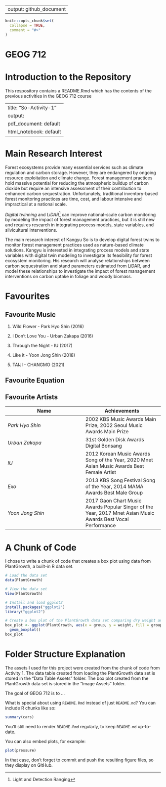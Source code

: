 
---
output: github_document
---

<!-- README.md is generated from README.Rmd. Please edit that file -->

```r
knitr::opts_chunk$set(
  collapse = TRUE,
  comment = "#>"
)
```

# GEOG 712

<!-- badges: start -->
<!-- badges: end -->

# Introduction to the Repository
This respository contains a README.Rmd which has the contents of the previous activities in the GEOG 712 course

---
title: "So-Activity-1"
output:
  pdf_document: default
  html_notebook: default
---

# Main Research Interest

Forest ecosystems provide many essential services such as climate regulation and carbon storage. However, they are endangered by ongoing resource exploitation and climate change. Forest management practices hold massive potential for reducing the atmospheric buildup of carbon dioxide but require an intensive assessment of their contribution to enhanced carbon sequestration. Unfortunately, traditional inventory-based forest monitoring practices are time, cost, and labour intensive and impractical at a national scale. 

*Digital twinning* and *LiDAR*^[Light and Detection Ranging] can improve national-scale carbon monitoring by modeling the impact of forest management practices, but it is still new and requires research in integrating process models, state variables, and silvicultural interventions.

The main research interest of Kangyu So is to develop digital forest twins to monitor forest management practices used as nature-based climate solutions. Kangyu is interested in integrating process models and state variables with digital twin modeling to investigate its feasibility for forest ecosystem monitoring. His research will analyse relationships between carbon sequestration and stand parameters estimated from LiDAR, and model these relationships to investigate the impact of forest management interventions on carbon uptake in foliage and woody biomass.

# Favourites

## Favourite Music

1. Wild Flower - Park Hyo Shin (2016)

2. I Don't Love You - Urban Zakapa (2016)

3. Through the Night - IU (2017)

4. Like it - Yoon Jong Shin (2018)

5. TAIJI - CHANGMO (2021)

## Favourite Equation

\begin{equation*}\sigma=\sqrt{\frac{\sum{(x_i-\mu)^2}}{N}}\end{equation*}

## Favourite Artists

**Name** | **Achievements**
- | -
*Park Hyo Shin* | 2002 KBS Music Awards Main Prize, 2002 Seoul Music Awards Main Prize
*Urban Zakapa* | 31st Golden Disk Awards Digital Bonsang
*IU* | 2012 Korean Music Awards Song of the Year, 2020 Mnet Asian Music Awards Best Female Artist
*Exo* | 2013 KBS Song Festival Song of the Year, 2014 MAMA Awards Best Male Group
*Yoon Jong Shin* | 2017 Gaon Chart Music Awards Popular Singer of the Year, 2017 Mnet Asian Music Awards Best Vocal Performance

# A Chunk of Code

I chose to write a chunk of code that creates a box plot using data from PlantGrowth, a built-in R data set.

``` r
# Load the data set
data(PlantGrowth)

# View the data set
View(PlantGrowth)

# Install and load ggplot2
install.packages("ggplot2")
library("ggplot2")

# Create a box plot of the PlantGrowth data set comparing dry weight and treatment condition
box_plot <- ggplot(PlantGrowth, aes(x = group, y = weight, fill = group)) +
  geom_boxplot()
box_plot
```

# Folder Structure Explanation

The assets I used for this project were created from the chunk of code from Activity 1. The data table created from loading the PlantGrowth data set is stored in the "Data Table Assets" folder. The box plot created from the PlantGrowth data set is stored in the "Image Assets" folder.

The goal of GEOG 712 is to ...

What is special about using `README.Rmd` instead of just `README.md`? You can include R chunks like so:

```r
summary(cars)
```

You'll still need to render `README.Rmd` regularly, to keep `README.md` up-to-date.

You can also embed plots, for example:

```r
plot(pressure)
```

In that case, don't forget to commit and push the resulting figure files, so they display on GitHub.
